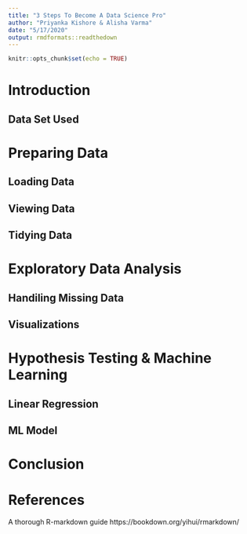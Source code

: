 ```yaml
---
title: "3 Steps To Become A Data Science Pro"
author: "Priyanka Kishore & Alisha Varma"
date: "5/17/2020"
output: rmdformats::readthedown
---
```


```r
knitr::opts_chunk$set(echo = TRUE)
```
# Introduction


## Data Set Used



# Preparing Data

## Loading Data



## Viewing Data



## Tidying Data


# Exploratory Data Analysis

## Handiling Missing Data



## Visualizations



# Hypothesis Testing & Machine Learning

## Linear Regression


## ML Model



# Conclusion



# References
A thorough R-markdown guide https://bookdown.org/yihui/rmarkdown/
